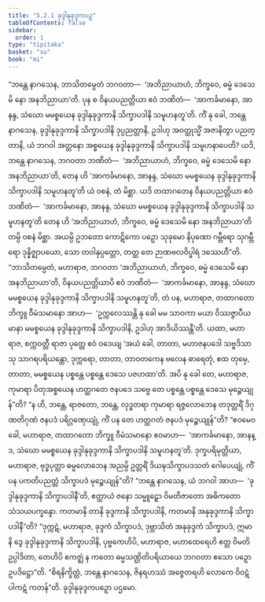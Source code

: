 ```yaml
---
title: "5.2.1 ခုဒ္ဒါနုခုဒ္ဒကပဉှ"
tableOfContents: false
sidebar:
  order: 1
type: "tipitaka"
basket: "su"
book: "mi"
---
```



<DynamicBreadcrumb />

<Division number="130" book="mi" e="ch" v="28">

<Paragraph number="677" book="mi">
“ဘန္တေ နာဂသေန, ဘာသိတမ္ပေတံ ဘဂဝတာ—  ‘အဘိညာယာဟံ, ဘိက္ခဝေ, ဓမ္မံ ဒေသေမိ နော အနဘိညာယာ’တိ. ပုန စ ဝိနယပညတ္တိယာ ဧဝံ ဘဏိတံ—  ‘အာကင်္ခမာနော, အာနန္ဒ, သံဃော မမစ္စယေန ခုဒ္ဒါနုခုဒ္ဒကာနိ သိက္ခာပဒါနိ သမူဟနတူ’တိ. ကိံ နု ခေါ, ဘန္တေ နာဂသေန, ခုဒ္ဒါနုခုဒ္ဒကာနိ သိက္ခာပဒါနိ ဒုပ္ပညတ္တာနိ, ဥဒါဟု အဝတ္ထုသ္မိံ အဇာနိတွာ ပညတ္တာနိ, ယံ ဘဂဝါ အတ္တနော အစ္စယေန ခုဒ္ဒါနုခုဒ္ဒကာနိ သိက္ခာပဒါနိ သမူဟနာပေတိ? ယဒိ, ဘန္တေ နာဂသေန, ဘဂဝတာ ဘဏိတံ—  ‘အဘိညာယာဟံ, ဘိက္ခဝေ, ဓမ္မံ ဒေသေမိ နော အနဘိညာယာ’တိ, တေန ဟိ ‘အာကင်္ခမာနော, အာနန္ဒ, သံဃော မမစ္စယေန ခုဒ္ဒါနုခုဒ္ဒကာနိ သိက္ခာပဒါနိ သမူဟနတူ’တိ ယံ ဝစနံ, တံ မိစ္ဆာ. ယဒိ တထာဂတေန ဝိနယပညတ္တိယာ ဧဝံ ဘဏိတံ—  ‘အာကင်္ခမာနော, အာနန္ဒ, သံဃော မမစ္စယေန ခုဒ္ဒါနုခုဒ္ဒကာနိ သိက္ခာပဒါနိ သမူဟနတူ’တိ တေန ဟိ ‘အဘိညာယာဟံ, ဘိက္ခဝေ, ဓမ္မံ ဒေသေမိ နော အနဘိညာယာ’တိ တမ္ပိ ဝစနံ မိစ္ဆာ. အယမ္ပိ ဥဘတော ကောဋိကော ပဉှော သုခုမော နိပုဏော ဂမ္ဘီရော သုဂမ္ဘီရော ဒုန္နိဇ္ဈာပယော, သော တဝါနုပ္ပတ္တော, တတ္ထ တေ ဉာဏဗလဝိပ္ဖါရံ ဒဿေဟီ”တိ.
</Paragraph>

<Paragraph number="678" book="mi">
“ဘာသိတမ္ပေတံ, မဟာရာဇ, ဘဂဝတာ ‘အဘိညာယာဟံ, ဘိက္ခဝေ, ဓမ္မံ ဒေသေမိ နော အနဘိညာယာ’တိ, ဝိနယပညတ္တိယာပိ ဧဝံ ဘဏိတံ—  ‘အာကင်္ခမာနော, အာနန္ဒ, သံဃော မမစ္စယေန ခုဒ္ဒါနုခုဒ္ဒကာနိ သိက္ခာပဒါနိ သမူဟနတူ’တိ, တံ ပန, မဟာရာဇ, တထာဂတော ဘိက္ခူ ဝီမံသမာနော အာဟ—  ‘ဥက္ကလေဿန္တိ နု ခေါ မမ သာဝကာ မယာ ဝိဿဇ္ဇာပီယမာနာ မမစ္စယေန ခုဒ္ဒါနုခုဒ္ဒကာနိ သိက္ခာပဒါနိ, ဥဒါဟု အာဒိယိဿန္တီ’တိ.
</Paragraph>

<Paragraph number="679" book="mi">
ယထာ, မဟာရာဇ, စက္ကဝတ္တီ ရာဇာ ပုတ္တေ ဧဝံ ဝဒေယျ ‘အယံ ခေါ, တာတာ, မဟာဇနပဒေါ သဗ္ဗဒိသာသု သာဂရပရိယန္တော, ဒုက္ကရော, တာတာ, တာဝတကေန ဗလေန ဓာရေတုံ, ဧထ တုမှေ, တာတာ, မမစ္စယေန ပစ္စန္တေ ပစ္စန္တေ ဒေသေ ပဇဟထာ’တိ. အပိ နု ခေါ တေ, မဟာရာဇ, ကုမာရာ ပိတုအစ္စယေန ဟတ္ထဂတေ ဇနပဒေ သဗ္ဗေ တေ ပစ္စန္တေ ပစ္စန္တေ ဒေသေ မုဉ္စေယျုန်”တိ? “န ဟိ, ဘန္တေ, ရာဇတော, ဘန္တေ, လုဒ္ဓတရာ ကုမာရာ ရဇ္ဇလောဘေန တဒုတ္တရိံ ဒိဂုဏတိဂုဏံ ဇနပဒံ ပရိဂ္ဂဏှေယျုံ, ကိံ ပန တေ ဟတ္ထဂတံ ဇနပဒံ မုဉ္စေယျုန်”တိ? “ဧဝမေဝ ခေါ, မဟာရာဇ, တထာဂတော ဘိက္ခူ ဝီမံသမာနော ဧဝမာဟ—  ‘အာကင်္ခမာနော, အာနန္ဒ, သံဃော မမစ္စယေန ခုဒ္ဒါနုခုဒ္ဒကာနိ သိက္ခာပဒါနိ သမူဟနတူ’တိ. ဒုက္ခပရိမုတ္တိယာ, မဟာရာဇ, ဗုဒ္ဓပုတ္တာ ဓမ္မလောဘေန အညမ္ပိ ဥတ္တရိံ ဒိယဍ္ဎသိက္ခာပဒသတံ ဂေါပေယျုံ, ကိံ ပန ပကတိပညတ္တံ သိက္ခာပဒံ မုဉ္စေယျုန်”တိ?
</Paragraph>

<Paragraph number="680" book="mi">
“ဘန္တေ နာဂသေန, ယံ ဘဂဝါ အာဟ—  ‘ခုဒ္ဒါနုခုဒ္ဒကာနိ သိက္ခာပဒါနီ’တိ, ဧတ္ထာယံ ဇနော သမ္မူဠှော ဝိမတိဇာတော အဓိကတော သံသယပက္ခန္ဒော. ကတမာနိ တာနိ ခုဒ္ဒကာနိ သိက္ခာပဒါနိ, ကတမာနိ အနုခုဒ္ဒကာနိ သိက္ခာပဒါနီ”တိ? “ဒုက္ကဋံ, မဟာရာဇ, ခုဒ္ဒကံ သိက္ခာပဒံ, ဒုဗ္ဘာသိတံ အနုခုဒ္ဒကံ သိက္ခာပဒံ, ဣမာနိ ဒွေ ခုဒ္ဒါနုခုဒ္ဒကာနိ သိက္ခာပဒါနိ, ပုဗ္ဗကေဟိပိ, မဟာရာဇ, မဟာထေရေဟိ ဧတ္ထ ဝိမတိ ဥပ္ပါဒိတာ, တေဟိပိ ဧကဇ္ဈံ န ကတော ဓမ္မသဏ္ဌိတိပရိယာယေ ဘဂဝတာ ဧသော ပဉှော ဥပဒိဋ္ဌော”တိ. “စိရနိက္ခိတ္တံ, ဘန္တေ နာဂသေန, ဇိနရဟဿံ အဇ္ဇေတရဟိ လောကေ ဝိဝဋံ ပါကဋံ ကတန်”တိ.

</Paragraph>
</Division>

<Paragraph number="681" type="center" book="mi">
ခုဒ္ဒါနုခုဒ္ဒကပဉှော ပဌမော.
</Paragraph>